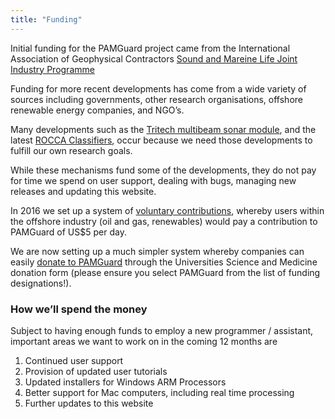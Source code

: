 ```yaml
---
title: "Funding"
---
```


Initial funding for the PAMGuard project came from the International Association of Geophysical Contractors [Sound and Mareine Life Joint Industry Programme](https://www.soundandmarinelife.org/)

Funding for more recent developments has come from a wide variety of sources including governments, other research organisations, offshore renewable energy companies, and NGO's.

Many developments such as the [Tritech multibeam sonar module](./plugins/tritech.qmd), and the latest [ROCCA Classifiers](./rocca/rocca.qmd), occur because we need those developments to fulfill our own research goals.

While these mechanisms fund some of the developments, they do not pay for time we spend on user support, dealing with bugs, managing new releases and updating this website.

In 2016 we set up a system of [voluntary contributions](voluntary.qmd), whereby users within the offshore industry (oil and gas, renewables) would pay a contribution to PAMGuard of US\$5 per day.

We are now setting up a much simpler system whereby companies can easily [donate to PAMGuard](https://www.st-andrews.ac.uk/development/pamguard/) through the Universities Science and Medicine donation form (please ensure you select PAMGuard from the list of funding designations!).

### How we'll spend the money

Subject to having enough funds to employ a new programmer / assistant, important areas we want to work on in the coming 12 months are

1.  Continued user support
2.  Provision of updated user tutorials
3.  Updated installers for Windows ARM Processors
4.  Better support for Mac computers, including real time processing
5.  Further updates to this website
